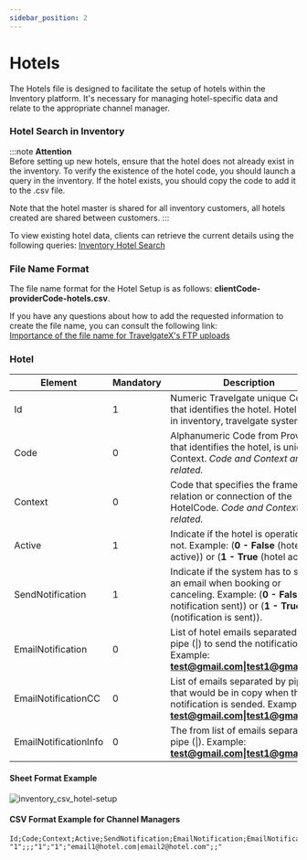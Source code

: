 ```yaml
---
sidebar_position: 2
---
```


# Hotels

The Hotels file is designed to facilitate the setup of hotels within the Inventory platform. It's necessary for managing hotel-specific data and relate to the appropriate channel manager.

### Hotel Search in Inventory
:::note
**Attention**  
Before setting up new hotels, ensure that the hotel does not already exist in the inventory. To verify the existence of the hotel code, you should launch a query in the inventory. If the hotel exists, you should copy the code to add it to the .csv file.

Note that the hotel master is shared for all inventory customers, all hotels created are shared between customers.
:::

To view existing hotel data, clients can retrieve the current details using the following queries: [Inventory Hotel Search](/docs/apis/for-buyers/inventory-buyers/inventory-set-up-graphql-api/masters/hotels-master/search-hotels-master)

### File Name Format

The file name format for the Hotel Setup is as follows: **clientCode-providerCode-hotels.csv**.

If you have any questions about how to add the requested information to create the file name, you can consult the following link:  
[Importance of the file name for TravelgateX's FTP uploads](../quickstart#3-file-naming-importance-for-travelgatex-ftp-uploads)

### Hotel

| Element     | Mandatory | Description                                                                                       |
|-------------|-----|---------------------------------------------------------------------------------------------------|
| Id        |	  1   | Numeric Travelgate unique Code that identifies the hotel. Hotel code in inventory, travelgate system.  |
| Code        |   0   | Alphanumeric Code from Provider that identifies the hotel, is unique by Context. *Code and Context are related.* |
| Context        |   0   | Code that specifies the framework, relation or connection of the HotelCode. *Code and Context are related.*|
| Active        |   1   | Indicate if the hotel is operational or not. Example: (**0 - False** (hotel no active)) or (**1 - True** (hotel active)). |
| SendNotification        |   1   | Indicate if the system has to send an email when booking or canceling. Example: (**0 - False** (no notification sent)) or (**1 - True** (notification is sent)).|
| EmailNotification        |   0   | List of hotel emails separated by pipe (\|) to send the notification. Example: **test@gmail.com\|test1@gmail.com**. |
| EmailNotificationCC        |   0   | List of emails separated by pipe (\|) that would be in copy when the notification is sended.  Example: **test@gmail.com\|test1@gmail.com**. |
| EmailNotificationInfo        |   0   | The from list of emails separated by pipe (\|). Example: **test@gmail.com\|test1@gmail.com**. |

#### Sheet Format Example

![inventory_csv_hotel-setup](https://storage.travelgate.com/docs/inventory_csv_hotel-setup.png)

#### CSV Format Example for Channel Managers
```
Id;Code;Context;Active;SendNotification;EmailNotification;EmailNotificationCC;EmailNotificationInfo
"1";;;"1";"1";"email1@hotel.com|email2@hotel.com";;"
```

